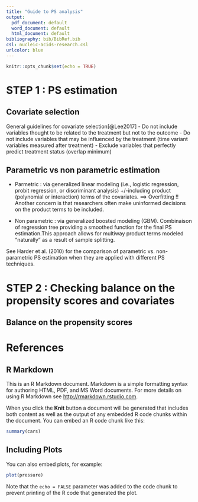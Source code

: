```yaml
---
title: "Guide to PS analysis"
output:
  pdf_document: default
  word_document: default
  html_document: default
bibliography: bib/BibRef.bib
csl: nucleic-acids-research.csl
urlcolor: blue
---
```


```r
knitr::opts_chunk$set(echo = TRUE)
```


# STEP 1 : PS estimation

## Covariate selection
General guidelines for covariate selection[@Lee2017]
- Do not include variables thought to be related to the treatment but not to the outcome
- Do not include variables that may be influenced by the treatment (time variant variables measured after treatment)
- Exclude variables that perfectly predict treatment status (overlap minimum)

## Parametric vs non parametric estimation
- Parmetric : via generalized linear modeling (i.e., logistic regression, probit regression, or discriminant analysis) +/-including product (polynomial or interaction) terms of the covariates. ==> Overfitting !! Another concern is that researchers often make uninformed decisions on the product terms to be included.

- Non parametric : via generalized boosted modeling (GBM). Combinaison of regression tree providing a smoothed function for the final PS estimation.This approach allows for multiway product terms modeled “naturally” as a result of sample splitting.

See Harder et al. (2010) for the comparison of parametric vs. non-parametric PS estimation when they are applied with
different PS techniques.


# STEP 2 : Checking balance on the propensity scores and covariates

## Balance on the propensity scores


# References













## R Markdown

This is an R Markdown document. Markdown is a simple formatting syntax for authoring HTML, PDF, and MS Word documents. For more details on using R Markdown see <http://rmarkdown.rstudio.com>.

When you click the **Knit** button a document will be generated that includes both content as well as the output of any embedded R code chunks within the document. You can embed an R code chunk like this:

```r
summary(cars)
```

## Including Plots

You can also embed plots, for example:

```r
plot(pressure)
```

Note that the `echo = FALSE` parameter was added to the code chunk to prevent printing of the R code that generated the plot.
